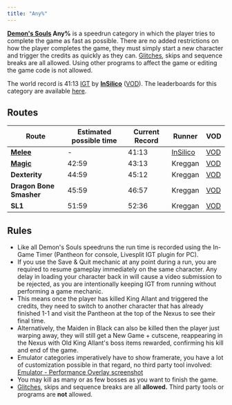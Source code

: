 ```yaml
---
title: "Any%"
---
```


**[Demon's Souls](/demonssouls) Any%** is a speedrun category in which the player tries to complete the game as fast as possible. There are no added restrictions on how the player completes the game, they must simply start a new character and trigger the credits as quickly as they can. [Glitches](/glitches), skips and sequence breaks are all allowed. Using other programs to affect the game or editing the game code is not allowed.

The world record is 41:13 [IGT](/in-game-time) by **[InSilico](//twitch.tv/InSilico_)** ([VOD](//www.youtube.com/watch?v=AX92QrXz-U0)). The leaderboards for this category are available [here](//demonpercent27s-souls-leaderboardanypercent).

## Routes

| Route                                | Estimated possible time | Current Record | Runner                            | VOD                                                                                                                                  |
| ------------------------------------ | ----------------------- | -------------- | --------------------------------- | ------------------------------------------------------------------------------------------------------------------------------------ |
| **[Melee](//pastebin.com/5iDxTxqh)** | -                       | 41:13          | [InSilico](//twitch.tv/InSilico_) | [VOD](//www.youtube.com/watch?v=AX92QrXz-U0) |
| **[Magic](//pastebin.com/vTSeMkvS)** | 42:59                   | 43:13          | Kreggan                           | [VOD](//youtu.be/Tc2wHilrKb0)                |
| **Dexterity**                        | 44:59                   | 45:12          | Kreggan                           | [VOD](//www.youtube.com/watch?v=cFJ4NM4TV7s) |
| **Dragon Bone Smasher**              | 45:59                   | 46:57          | Kreggan                           | [VOD](//www.youtube.com/watch?v=IePUNIzkm5c) |
| **SL1**                              | 51:59                   | 52:36          | Kreggan                           | [VOD](//youtu.be/AlsClloWVl4)                |

## Rules

- Like all Demon's Souls speedruns the run time is recorded using the In-Game Timer (Pantheon for console, Livesplit IGT plugin for PC).
- If you use the Save & Quit mechanic at any point during a run, you are required to resume gameplay immediately on the same character. Any delay in loading your character back in will cause a video submission to be rejected, as you are intentionally keeping IGT from running without performing a game mechanic.
- This means once the player has killed King Allant and triggered the credits, they need to switch to another character that has already finished 1-1 and visit the Pantheon at the top of the Nexus to see their final time.
- Alternatively, the Maiden in Black can also be killed then the player just warping away, they will still get a New Game + cutscene, reappearing in the Nexus with Old King Allant's boss items rewarded, confirming his kill and end of the game.
- Emulator categories imperatively have to show framerate, you have a lot of customization possible in that regard, no third party tool involved: [Emulator - Performance Overlay screenshot](https://cdn.discordapp.com/attachments/541315027005734912/709168428774195260/unknown.png)
- You may kill as many or as few bosses as you want to finish the game.
- [Glitches](/glitches), skips and sequence breaks are all **allowed.** Third party tools or programs are **not** allowed.